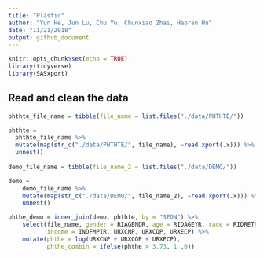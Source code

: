 ```yaml
---
title: "Plastic"
author: "Yun He, Jun Lu, Chu Yu, Chunxiao Zhai, Haoran Hu"
date: "11/21/2018"
output: github_document
---
```


```r
knitr::opts_chunk$set(echo = TRUE)
library(tidyverse)
library(SASxport)
```

## Read and clean the data
```r
phthte_file_name = tibble(file_name = list.files("./data/PHTHTE/"))

phthte =
  phthte_file_name %>% 
  mutate(map(str_c("./data/PHTHTE/", file_name), ~read.xport(.x))) %>% 
  unnest() 
    
demo_file_name = tibble(file_name_2 = list.files("./data/DEMO/"))

demo = 
    demo_file_name %>% 
    mutate(map(str_c("./data/DEMO/", file_name_2), ~read.xport(.x))) %>% 
    unnest()

phthe_demo = inner_join(demo, phthte, by = "SEQN") %>% 
    select(file_name, gender = RIAGENDR, age = RIDAGEYR, race = RIDRETH1, weight = WTMEC2YR, 
           income = INDFMPIR, URXCNP, URXCOP, URXECP) %>% 
    mutate(phthe = log(URXCNP + URXCOP + URXECP),
           phthe_combin = ifelse(phthe > 3.73, 1 ,0)) 
```

